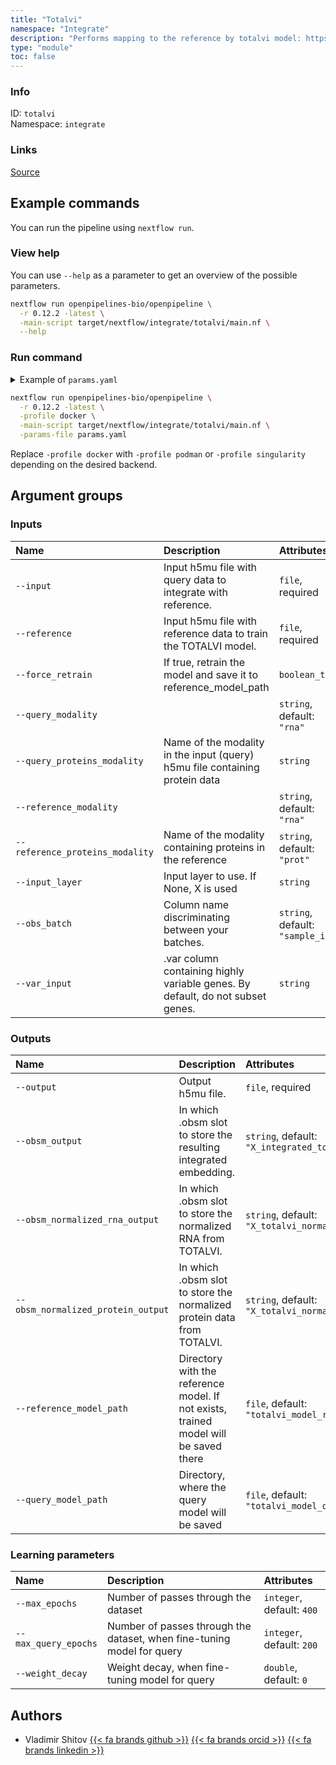 ```yaml
---
title: "Totalvi"
namespace: "Integrate"
description: "Performs mapping to the reference by totalvi model: https://docs.scvi-tools.org/en/stable/tutorials/notebooks/scarches_scvi_tools.html#Reference-mapping-with-TOTALVI"
type: "module"
toc: false
---
```


::: {.column-margin}

### Info

ID: `totalvi`  
Namespace: `integrate`

### Links
[Source](https://github.com/openpipelines-bio/openpipeline/blob/0.12.2/./src/integrate/totalvi){.btn-action .btn-sm .btn-info .btn role="button"}

:::



## Example commands

You can run the pipeline using `nextflow run`.

### View help

You can use `--help` as a parameter to get an overview of the possible parameters.

```bash
nextflow run openpipelines-bio/openpipeline \
  -r 0.12.2 -latest \
  -main-script target/nextflow/integrate/totalvi/main.nf \
  --help
```

### Run command

<details>
<summary>Example of `params.yaml`</summary>
```yaml
# Inputs
input: # please fill in - example: "path/to/file"
reference: # please fill in - example: "path/to/file"
force_retrain: false
query_modality: "rna"
# query_proteins_modality: "foo"
reference_modality: "rna"
reference_proteins_modality: "prot"
# input_layer: "foo"
obs_batch: "sample_id"
# var_input: "foo"

# Outputs
# output: "$id.$key.output.output"
obsm_output: "X_integrated_totalvi"
obsm_normalized_rna_output: "X_totalvi_normalized_rna"
obsm_normalized_protein_output: "X_totalvi_normalized_protein"
# reference_model_path: "$id.$key.reference_model_path.reference_model_path"
# query_model_path: "$id.$key.query_model_path.query_model_path"

# Learning parameters
max_epochs: 400
max_query_epochs: 200
weight_decay: 0.0

# Nextflow input-output arguments
publish_dir: # please fill in - example: "output/"
# param_list: "my_params.yaml"
```
</details>

```bash
nextflow run openpipelines-bio/openpipeline \
  -r 0.12.2 -latest \
  -profile docker \
  -main-script target/nextflow/integrate/totalvi/main.nf \
  -params-file params.yaml
```

:::{.callout-note}
Replace `-profile docker` with `-profile podman` or `-profile singularity` depending on the desired backend.
:::

## Argument groups

### Inputs

|Name                            |Description                                                                    |Attributes                       |
|:-------------------------------|:------------------------------------------------------------------------------|:--------------------------------|
|`--input`                       |Input h5mu file with query data to integrate with reference.                   |`file`, required                 |
|`--reference`                   |Input h5mu file with reference data to train the TOTALVI model.                |`file`, required                 |
|`--force_retrain`               |If true, retrain the model and save it to reference_model_path                 |`boolean_true`                   |
|`--query_modality`              |                                                                               |`string`, default: `"rna"`       |
|`--query_proteins_modality`     |Name of the modality in the input (query) h5mu file containing protein data    |`string`                         |
|`--reference_modality`          |                                                                               |`string`, default: `"rna"`       |
|`--reference_proteins_modality` |Name of the modality containing proteins in the reference                      |`string`, default: `"prot"`      |
|`--input_layer`                 |Input layer to use. If None, X is used                                         |`string`                         |
|`--obs_batch`                   |Column name discriminating between your batches.                               |`string`, default: `"sample_id"` |
|`--var_input`                   |.var column containing highly variable genes. By default, do not subset genes. |`string`                         |


### Outputs

|Name                               |Description                                                                          |Attributes                                          |
|:----------------------------------|:------------------------------------------------------------------------------------|:---------------------------------------------------|
|`--output`                         |Output h5mu file.                                                                    |`file`, required                                    |
|`--obsm_output`                    |In which .obsm slot to store the resulting integrated embedding.                     |`string`, default: `"X_integrated_totalvi"`         |
|`--obsm_normalized_rna_output`     |In which .obsm slot to store the normalized RNA from TOTALVI.                        |`string`, default: `"X_totalvi_normalized_rna"`     |
|`--obsm_normalized_protein_output` |In which .obsm slot to store the normalized protein data from TOTALVI.               |`string`, default: `"X_totalvi_normalized_protein"` |
|`--reference_model_path`           |Directory with the reference model. If not exists, trained model will be saved there |`file`, default: `"totalvi_model_reference"`        |
|`--query_model_path`               |Directory, where the query model will be saved                                       |`file`, default: `"totalvi_model_query"`            |


### Learning parameters

|Name                 |Description                                                            |Attributes                |
|:--------------------|:----------------------------------------------------------------------|:-------------------------|
|`--max_epochs`       |Number of passes through the dataset                                   |`integer`, default: `400` |
|`--max_query_epochs` |Number of passes through the dataset, when fine-tuning model for query |`integer`, default: `200` |
|`--weight_decay`     |Weight decay, when fine-tuning model for query                         |`double`, default: `0`    |

## Authors


  * Vladimir Shitov [{{< fa brands github >}}](https://github.com/vladimirshitov) [{{< fa brands orcid >}}](https://orcid.org/0000-0002-1960-8812) [{{< fa brands linkedin >}}](https://linkedin.com/in/vladimir-shitov-9a659513b)
